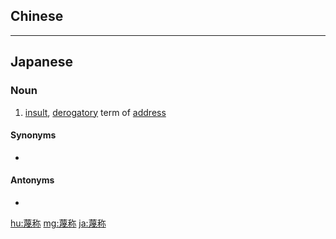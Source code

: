 {{also|蔑稱}}
==Chinese==
{{zh-see|蔑稱}}

----

==Japanese==
{{ja-kanjitab|べつ|k1=べっ|しょう|yomi=on}}

===Noun===
{{ja-noun|べっしょう}}

# [[insult]], [[derogatory]] term of [[address]]

====Synonyms====
* {{ja-r|鄙称|ひしょう}}

====Antonyms====
* {{ja-r|尊称|そんしょう}}

[[hu:蔑称]]
[[mg:蔑称]]
[[ja:蔑称]]